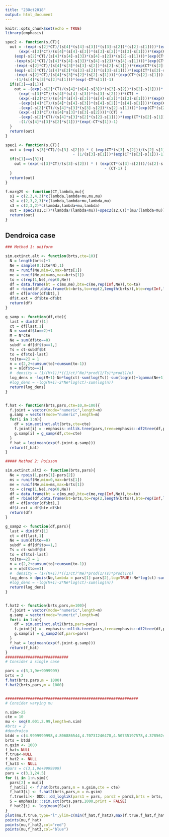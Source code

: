 ```yaml
---
title: "23Oct2018"
output: html_document
---
```


```r
knitr::opts_chunk$set(echo = TRUE)
library(emphasis)
```



\begin{equation}
\begin{split}
f(y|x=CT,\theta) =& -\frac{e^{s_2}}{s_4(s_4-s_3)(s_3-s_2)(s_2-s_1)}(e^{T(s_2-s_1)}-1) \\
 &+\frac{e^{-s_2}}{s_4(s_4-s_3)(s_3-s_2)(s_3-s_1)}(e^{T(s_3-s_1)}-1)\\
  &+\frac{e^{-s_3}}{s_4(s_4-s_3)(s_4-s_2)(s_2-s_1)}(e^{T(s_2-s_1)}-1)\\
   &-\frac{e^{-s_2}}{s_4(s_4-s_3)(s_4-s_2)(s_4-s_1)}(e^{T(s_4-s_1)}-1)\\
    &-\frac{e^{-s_4}}{s_4s_3(s_3-s_2)(s_2-s_1)}(e^{T(s_2-s_1)}-1)\\
     &+\frac{e^{-s_2}}{s_4s_3(s_3-s_2)(s_3-s_1)}(e^{T(s_3-s_1)}-1)\\
      &-\frac{e^{-s_3}}{s_4s_3(s_3-s_2)(s_2-s_1)}(e^{T(s_2-s_1)}-1)\\
       &-\frac{e^{-s_2}}{s_4s_3s_2s_1}(e^{-s_1T}-1)\\
 &-\frac{1}{s_4(s_4-s_3)s_2(s_2-s_1)}(e^{-s_1T}-1) \}
\end{split}
\end{equation}

```r
spec2 <- function(s,CT){
  out = -(exp(-s[2]*CT)/(s[4]*(s[4]-s[3])*(s[3]-s[2])*(s[2]-s[1])))*(exp(CT*(s[2]-s[1]))-1)+
      (exp(-s[3]*CT)/(s[4]*(s[4]-s[3])*(s[3]-s[2])*(s[3]-s[1])))*(exp(CT*(s[3]-s[1]))-1) +
    (exp(-s[2]*CT)/(s[4]*(s[4]-s[3])*(s[4]-s[2])*(s[2]-s[1])))*(exp(CT*(s[2]-s[1]))-1) +
    -(exp(s[4]*CT)/(s[4]*(s[4]-s[3])*(s[4]-s[2])*(s[4]-s[1])))*(exp(CT*(s[4]-s[1]))-1) +
    -(exp(-s[2]*CT)/(s[4]*s[3]*(s[3]-s[2])*(s[2]-s[1])))*(exp(CT*(s[2]-s[1]))-1) +
    (exp(-s[3]*CT)/(s[4]*s[3]*(s[3]-s[2])*(s[3]-s[1])))*(exp(CT*(s[3]-s[1]))-1) +
    -(exp(-s[2]*CT)/(s[4]*s[3]*s[2]*(s[2]-s[1])))*(exp(CT*(s[2]-s[1]))-1) +
    -(1/(s[4]*s[3]*s[2]*s[1]))*(exp(-CT*s[1])-1)
  if(s[3]==s[1]){
    out = -(exp(-s[2]*CT)/(s[4]*(s[4]-s[3])*(s[3]-s[2])*(s[2]-s[1])))*(exp(CT*(s[2]-s[1]))-1)+
      (exp(-s[3]*CT)/(s[4]*(s[4]-s[3])*(s[3]-s[2])))*(CT) +
      (exp(-s[2]*CT)/(s[4]*(s[4]-s[3])*(s[4]-s[2])*(s[2]-s[1])))*(exp(CT*(s[2]-s[1]))-1) +
      -(exp(s[4]*CT)/(s[4]*(s[4]-s[3])*(s[4]-s[2])*(s[4]-s[1])))*(exp(CT*(s[4]-s[1]))-1) +
      -(exp(-s[2]*CT)/(s[4]*s[3]*(s[3]-s[2])*(s[2]-s[1])))*(exp(CT*(s[2]-s[1]))-1) +
      (exp(-s[3]*CT)/(s[4]*s[3]*(s[3]-s[2])))*(CT) +
      -(exp(-s[2]*CT)/(s[4]*s[3]*s[2]*(s[2]-s[1])))*(exp(CT*(s[2]-s[1]))-1) +
      -(1/(s[4]*s[3]*s[2]*s[1]))*(exp(-CT*s[1])-1)
  }
  return(out)
}
```


```r
spec1 <- function(s,CT){
  out = (exp(-s[3]*CT)/(s[3]-s[2])) * ( (exp(CT*(s[3]-s[2]))/(s[2]-s[1]))*(exp(CT*(s[2]-s[1]))-1) +
                              - (1/(s[3]-s[1]))*(exp(CT*(s[3]-s[1]))-1) )
  if(s[1]==s[3]){
    out = (exp(-s[3]*CT)/(s[3]-s[2])) * ( (exp(CT*(s[3]-s[2]))/(s[2]-s[1]))*(exp(CT*(s[2]-s[1]))-1) +
                                            - (CT-1) )
  }
  return(out)
}

f.marg2S <- function(CT,lambda,mu){
  s1 = c(2,3,4,3)*c(lambda,lambda+mu,mu,mu)
  s2 = c(2,3,2,3)*c(lambda,lambda+mu,lambda,mu)
  s3 = c(2,3,2)*c(lambda,lambda+mu,lambda)
  out = spec2(s1,CT)*(lambda/(lambda+mu))+spec2(s2,CT)*(mu/(lambda+mu))+spec1(s3,CT)+exp(-ct*2*lambda)
  return(out)
}

```







## Dendroica case 



```r
### Method 1: uniform

sim.extinct.alt <- function(brts,cte=10){
  N = length(brts)+1
  Ne = sample(0:(cte*N),1)
  ms = runif(Ne,min=0,max=brts[1])
  me = runif(Ne,min=ms,max=brts[1])
  to = c(rep(1,Ne),rep(0,Ne))
  df = data.frame(bt = c(ms,me),bte=c(me,rep(Inf,Ne)),to=to)
  df = rbind(df,data.frame(bt=brts,to=rep(2,length(brts)),bte=rep(Inf,length(brts))))
  df = df[order(df$bt),]
  df$t.ext = df$bte-df$bt
  return(df)
}

g_samp <- function(df,cte){
  last = dim(df)[1]
  ct = df[last,1]
  N = sum(df$to==2)+1
  M = N*cte
  Ne = sum(df$to==0)
  subdf = df[df$to==1,]
  Ts = ct-subdf$bt
  to = df$to[-last]
  to[to==2] = 1
  n = c(2,2+cumsum(to)+cumsum(to-1))
  n = n[df$to==1]
  #  density = (1/(M+1))*((1/ct)^Ne)*prod(1/Ts)*prod(1/n)
  log_dens = -log(M+1)-Ne*log(ct)-sum(log(Ts))-sum(log(n))+lgamma(Ne+1)
  #log_dens = -log(M+1)-2*Ne*log(ct)-sum(log(n))
  return(log_dens)
}


f.hat <- function(brts,pars,cte=10,m=100){
  f.joint = vector(mode="numeric",length=m)
  g.samp = vector(mode="numeric",length=m)
  for(i in 1:m){
    df = sim.extinct.alt(brts,cte=cte)
    f.joint[i] = -emphasis::nllik.tree(pars,tree=emphasis::df2tree(df,pars))
    g.samp[i] = g_samp(df,cte=cte)
  }
  f_hat = log(mean(exp(f.joint-g.samp)))
  return(f_hat)
}

##### Method 2: Poisson

sim.extinct.alt2 <- function(brts,pars){
  Ne = rpois(1,pars[1]-pars[2])
  ms = runif(Ne,min=0,max=brts[1])
  me = runif(Ne,min=ms,max=brts[1])
  to = c(rep(1,Ne),rep(0,Ne))
  df = data.frame(bt = c(ms,me),bte=c(me,rep(Inf,Ne)),to=to)
  df = rbind(df,data.frame(bt=brts,to=rep(2,length(brts)),bte=rep(Inf,length(brts))))
  df = df[order(df$bt),]
  df$t.ext = df$bte-df$bt
  return(df)
}

g_samp2 <- function(df,pars){
  last = dim(df)[1]
  ct = df[last,1]
  Ne = sum(df$to==0)
  subdf = df[df$to==1,]
  Ts = ct-subdf$bt
  to = df$to[-last]
  to[to==2] = 1
  n = c(2,2+cumsum(to)+cumsum(to-1))
  n = n[df$to==1]
  #  density = (1/(M+1))*((1/ct)^Ne)*prod(1/Ts)*prod(1/n)
  log_dens = dpois(Ne,lambda = pars[1]-pars[2],log=TRUE)-Ne*log(ct)-sum(log(Ts))-sum(log(n))+lgamma(Ne+1)
  #log_dens = -log(M+1)-2*Ne*log(ct)-sum(log(n))
  return(log_dens)
}


f.hat2 <- function(brts,pars,m=100){
  f.joint = vector(mode="numeric",length=m)
  g.samp = vector(mode="numeric",length=m)
  for(i in 1:m){
    df = sim.extinct.alt2(brts,pars=pars)
    f.joint[i] = -emphasis::nllik.tree(pars,tree=emphasis::df2tree(df,pars))
    g.samp[i] = g_samp2(df,pars=pars)
  }
  f_hat = log(mean(exp(f.joint-g.samp)))
  return(f_hat)
}
############################
# Consider a single case

pars = c(3,1,9e+9999999)
brts = 2
f.hat(brts,pars,m = 1000)
f.hat2(brts,pars,m = 1000)


###########################################################
# Consider varying mu

n.sim<-25
cte = 10
mu <- seq(0.001,2.99,length=n.sim)
#brts = 2
#dendroica
btdd = c(4.9999999998,4.806886544,4.70731246478,4.50735197578,4.37856240588,4.29594855558,4.19207515688,4.18261061218,4.11238451758,4.09640902445,3.81723693538,3.71143733895,3.48845298905,3.25729503338,3.11613886835,2.64829864145,2.63531839038,2.37990087748,1.82721570435,0.83704715535,0.64242044758,0.56121103655,0.356333544350001,0.346462849050001)
brts = btdd
n.gsim <- 1000
f_hat<-NULL
f.true<-NULL
f_hat2 <- NULL
f_hat3 <- NULL
#pars = c(3,1,9e+9999999)
pars = c(3,1,24.5)
for (i in 1:n.sim){
  pars[2] = mu[i]
  f_hat[i] <- f.hat(brts,pars,m = n.gsim,cte = cte)
  f_hat3[i] <- f.hat2(brts,pars,m = n.gsim)
  f.true[i]<- DDD:::dd_loglik(pars1 = pars, pars2 = pars2,brts = brts, missnumspec = 0)
  S = emphasis:::sim.sct(brts,pars,1000,print = FALSE)
  f_hat2[i] <- log(mean(S$w))
}
plot(mu,f.true,type="l",ylim=c(min(f_hat,f_hat3),max(f.true,f_hat,f_hat2,f_hat3)))
points(mu,f_hat)
points(mu,f_hat2,col="red")
points(mu,f_hat3,col="blue")
```


